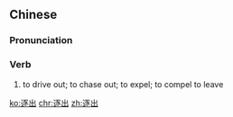 ==Chinese==
{{zh-forms}}

===Pronunciation===
{{zh-pron
|m=zhúchū
|c=zuk6 ceot1
|cat=v
}}

===Verb===
{{zh-verb}}

# {{lb|zh|literary}} to drive out; to chase out; to expel; to compel to leave

[[ko:逐出]]
[[chr:逐出]]
[[zh:逐出]]